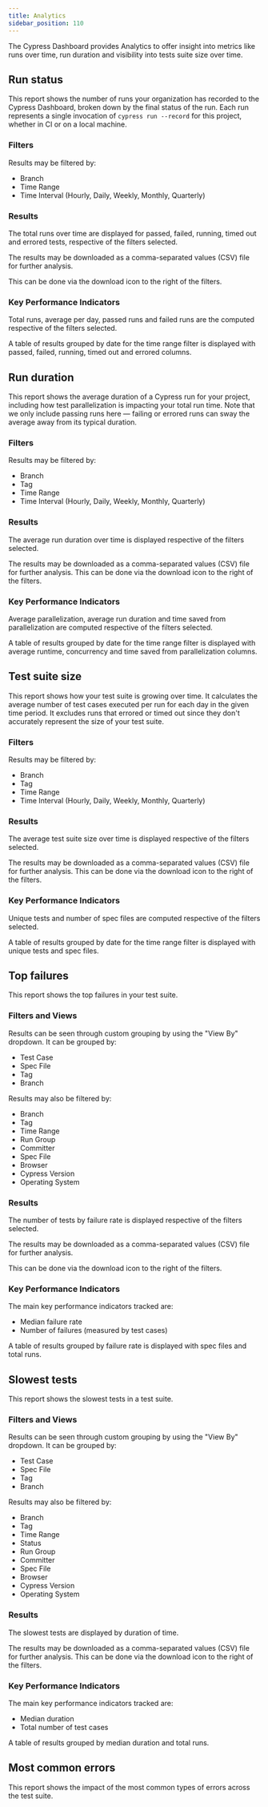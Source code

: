 ```yaml
---
title: Analytics
sidebar_position: 110
---
```


The Cypress Dashboard provides Analytics to offer insight into metrics like runs
over time, run duration and visibility into tests suite size over time.

<DocsImage
  src="/img/dashboard/analytics/dashboard-analytics-overview.png"
  alt="Dashboard Analytics Screenshot"
 />

## Run status

<DocsImage
  src="/img/dashboard/analytics/dashboard-analytics-runs-over-time.png"
  alt="Dashboard Analytics Runs Over Time Screenshot"
 />

This report shows the number of runs your organization has recorded to the
Cypress Dashboard, broken down by the final status of the run. Each run
represents a single invocation of `cypress run --record` for this project,
whether in CI or on a local machine.

### Filters

<DocsImage
  src="/img/dashboard/analytics/dashboard-analytics-runs-over-time-filters.png"
  alt="Dashboard Analytics Runs Over Time Filters Screenshot"
 />

Results may be filtered by:

- Branch
- Time Range
- Time Interval (Hourly, Daily, Weekly, Monthly, Quarterly)

### Results

<DocsImage
  src="/img/dashboard/analytics/dashboard-analytics-runs-over-time-graph.png"
  alt="Dashboard Analytics Runs Over Time Graph Screenshot"
 />

The total runs over time are displayed for passed, failed, running, timed out
and errored tests, respective of the filters selected.

The results may be downloaded as a comma-separated values (CSV) file for further
analysis.

This can be done via the download icon to the right of the filters.

### Key Performance Indicators

<DocsImage
  src="/img/dashboard/analytics/dashboard-analytics-runs-over-time-kpi.png"
  alt="Dashboard Analytics Runs Over Time KPI Screenshot"
 />

Total runs, average per day, passed runs and failed runs are the computed
respective of the filters selected.

<DocsImage
  src="/img/dashboard/analytics/dashboard-analytics-runs-over-time-table.png"
  alt="Dashboard Analytics Runs Over Time Table Screenshot"
 />

A table of results grouped by date for the time range filter is displayed with
passed, failed, running, timed out and errored columns.

## Run duration

<DocsImage
  src="/img/dashboard/analytics/dashboard-analytics-run-duration.png"
  alt="Dashboard Analytics Run Duration Screenshot"
 />

This report shows the average duration of a Cypress run for your project,
including how test parallelization is impacting your total run time. Note that
we only include passing runs here — failing or errored runs can sway the average
away from its typical duration.

### Filters

<DocsImage
  src="/img/dashboard/analytics/dashboard-analytics-run-duration-filters.png"
  alt="Dashboard Analytics Run Duration Filters Screenshot"
 />

Results may be filtered by:

- Branch
- Tag
- Time Range
- Time Interval (Hourly, Daily, Weekly, Monthly, Quarterly)

### Results

<DocsImage
  src="/img/dashboard/analytics/dashboard-analytics-run-duration-graph.png"
  alt="Dashboard Analytics Run Duration Graph Screenshot"
 />

The average run duration over time is displayed respective of the filters
selected.

The results may be downloaded as a comma-separated values (CSV) file for further
analysis. This can be done via the download icon to the right of the filters.

### Key Performance Indicators

<DocsImage
  src="/img/dashboard/analytics/dashboard-analytics-run-duration-kpi.png"
  alt="Dashboard Analytics Run Duration KPI Screenshot"
 />

Average parallelization, average run duration and time saved from
parallelization are computed respective of the filters selected.

<DocsImage
  src="/img/dashboard/analytics/dashboard-analytics-run-duration-table.png"
  alt="Dashboard Analytics Run Duration Table Screenshot"
 />

A table of results grouped by date for the time range filter is displayed with
average runtime, concurrency and time saved from parallelization columns.

## Test suite size

<DocsImage
  src="/img/dashboard/analytics/dashboard-analytics-test-suite-size.png"
  alt="Dashboard Analytics Test Suite Size Screenshot"
 />

This report shows how your test suite is growing over time. It calculates the
average number of test cases executed per run for each day in the given time
period. It excludes runs that errored or timed out since they don't accurately
represent the size of your test suite.

### Filters

<DocsImage
  src="/img/dashboard/analytics/dashboard-analytics-test-suite-size-filters.png"
  alt="Dashboard Analytics Test Suite Size Filters Screenshot"
 />

Results may be filtered by:

- Branch
- Tag
- Time Range
- Time Interval (Hourly, Daily, Weekly, Monthly, Quarterly)

### Results

<DocsImage
  src="/img/dashboard/analytics/dashboard-analytics-test-suite-size-graph.png"
  alt="Dashboard Analytics Test Suite Size Graph Screenshot"
 />

The average test suite size over time is displayed respective of the filters
selected.

The results may be downloaded as a comma-separated values (CSV) file for further
analysis. This can be done via the download icon to the right of the filters.

### Key Performance Indicators

<DocsImage
  src="/img/dashboard/analytics/dashboard-analytics-test-suite-size-kpi.png"
  alt="Dashboard Analytics Test Suite Size KPI Screenshot"
 />

Unique tests and number of spec files are computed respective of the filters
selected.

<DocsImage
  src="/img/dashboard/analytics/dashboard-analytics-test-suite-size-table.png"
  alt="Dashboard Analytics Test Suite Size Table Screenshot"
 />

A table of results grouped by date for the time range filter is displayed with
unique tests and spec files.

## Top failures

<DocsImage
  src="/img/dashboard/analytics/dashboard-analytics-top-failures.png"
  alt="Dashboard Analytics Top Failures Screenshot"
 />

This report shows the top failures in your test suite.

### Filters and Views

<DocsImage
  src="/img/dashboard/analytics/dashboard-analytics-top-failures-filters.png"
  alt="Dashboard Analytics Top Failures Filters Screenshot"
 />

Results can be seen through custom grouping by using the "View By" dropdown. It
can be grouped by:

- Test Case
- Spec File
- Tag
- Branch

Results may also be filtered by:

- Branch
- Tag
- Time Range
- Run Group
- Committer
- Spec File
- Browser
- Cypress Version
- Operating System

### Results

<DocsImage
  src="/img/dashboard/analytics/dashboard-analytics-top-failures-graph.png"
  alt="Dashboard Analytics Top Failures Graph Screenshot"
 />

The number of tests by failure rate is displayed respective of the filters
selected.

The results may be downloaded as a comma-separated values (CSV) file for further
analysis.

This can be done via the download icon to the right of the filters.

### Key Performance Indicators

<DocsImage
  src="/img/dashboard/analytics/dashboard-analytics-top-failures-kpi.png"
  alt="Dashboard Analytics Top Failures KPI Screenshot"
 />

The main key performance indicators tracked are:

- Median failure rate
- Number of failures (measured by test cases)

<DocsImage
  src="/img/dashboard/analytics/dashboard-analytics-top-failures-table.png"
  alt="Dashboard Analytics Top Failures Table Screenshot"
 />

A table of results grouped by failure rate is displayed with spec files and
total runs.

## Slowest tests

<DocsImage
  src="/img/dashboard/analytics/dashboard-analytics-slowest-tests.png"
  alt="Dashboard Analytics Slowest Tests Screenshot"
 />

This report shows the slowest tests in a test suite.

### Filters and Views

<DocsImage
  src="/img/dashboard/analytics/dashboard-analytics-slowest-tests-filters.png"
  alt="Dashboard Analytics Slowest Tests Filters Screenshot"
 />

Results can be seen through custom grouping by using the "View By" dropdown. It
can be grouped by:

- Test Case
- Spec File
- Tag
- Branch

Results may also be filtered by:

- Branch
- Tag
- Time Range
- Status
- Run Group
- Committer
- Spec File
- Browser
- Cypress Version
- Operating System

### Results

<DocsImage
  src="/img/dashboard/analytics/dashboard-analytics-slowest-tests-graph.png"
  alt="Dashboard Analytics Slowest Tests Graph Screenshot"
 />

The slowest tests are displayed by duration of time.

The results may be downloaded as a comma-separated values (CSV) file for further
analysis. This can be done via the download icon to the right of the filters.

### Key Performance Indicators

<DocsImage
  src="/img/dashboard/analytics/dashboard-analytics-slowest-tests-kpi.png"
  alt="Dashboard Analytics Slowest Tests KPI Screenshot"
 />

The main key performance indicators tracked are:

- Median duration
- Total number of test cases

<DocsImage
  src="/img/dashboard/analytics/dashboard-analytics-slowest-tests-table.png"
  alt="Dashboard Analytics Slowest Tests Table Screenshot"
 />

A table of results grouped by median duration and total runs.

## Most common errors

This report shows the impact of the most common types of errors across the test
suite.

<DocsImage
  src="/img/dashboard/analytics/dashboard-analytics-common-errors.png"
  alt="Dashboard Analytics Slowest Tests Table Screenshot"
 />
